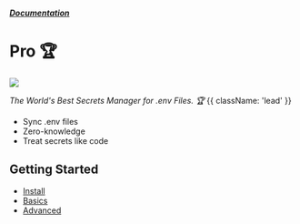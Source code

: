 

##### [Documentation](/docs)
# Pro 🏆

![](https://dotenvx.com/pro-banner.png)

*The World's Best Secrets Manager for .env Files. 🏆* {{ className: 'lead' }}

* Sync .env files
* Zero-knowledge
* Treat secrets like code

## Getting Started

* [Install](/docs/pro/install)
* [Basics](/docs/pro/quickstart)
* [Advanced](/docs/pro/advanced)

&nbsp;
